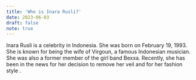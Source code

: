 ```yaml
---
title: 'Who is Inara Rusli?'
date: 2023-06-03
draft: false
note: true
---
```


Inara Rusli is a celebrity in Indonesia. She was born on February 19, 1993. She is known for being the wife of Virgoun, a famous Indonesian musician. She was also a former member of the girl band Bexxa. Recently, she has been in the news for her decision to remove her veil and for her fashion style .
